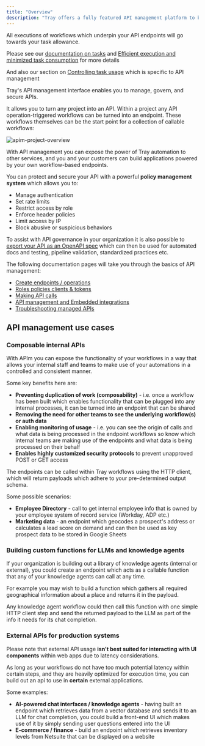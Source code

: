 ```yaml
---
title: "Overview"
description: "Tray offers a fully featured API management platform to build and publish accessible endpoints"
---
```


<Info>
All executions of workflows which underpin your API endpoints will go towards your task allowance.

Please see our [documentation on tasks](/tray-uac/governance/org-management/billing-tasks-and-usage/) and [Efficient execution and minimized task consumption](/tray-uac/optimizing-your-workflows/efficient-execution-and-minimized-task-consumption/) for more details 

And also our section on [Controlling task usage](/tray-uac/api-management/troubleshooting-managed-apis/#controlling-task-usage) which is specific to API management
</Info>

Tray's API management interface enables you to manage, govern, and secure APIs. 

It allows you to turn any project into an API. Within a project any API operation-triggered workflows can be turned into an endpoint. These workflows themselves can be the start point for a collection of callable workflows:

![apim-project-overview](/images/platform/api-management/overview/7u7U0tqeCV8xf86br3wj4i_apim-project-overview.png)

With API management you can expose the power of Tray automation to other services, and  you and your customers can build applications powered by your own workflow-based endpoints.

You can protect and secure your API with a powerful **policy management system** which allows you to:

- Manage authentication 
- Set rate limits
- Restrict access by role
- Enforce header policies
- Limit access by IP
- Block abusive or suspicious behaviors

To assist with API governance in your organization it is also possible to [export your API as an OpenAPI spec](/tray-uac/api-management/openapi-spec/export-openapi-spec/) which can then be used for automated docs and testing, pipeline validation, standardized practices etc. 

The following documentation pages will take you through the basics of API management:

- [Create endpoints / operations ](/tray-uac/api-management/create-endpoints/)
- [Roles policies clients & tokens](/tray-uac/api-management/roles-policies-clients-tokens/)
- [Making API calls](/tray-uac/api-management/making-api-calls/)
- [API management and Embedded integrations](/tray-uac/api-management-and-embedded-integrations/)
- [Troubleshooting managed APIs](/tray-uac/api-management/troubleshooting-managed-apis/)

## API management use cases

### Composable internal APIs

With APIm you can expose the functionality of your workflows in a way that allows your internal staff and teams to make use of your automations in a controlled and consistent manner.

Some key benefits here are:

- **Preventing duplication of work (composability)** - i.e. once a workflow has been built which enables functionality that can be plugged into any internal processes, it can be turned into an endpoint that can be shared 
- **Removing the need for other teams to see the underlying workflow(s) or auth data**
- **Enabling monitoring of usage** - i.e. you can see the origin of calls and what data is being processed in the endpoint workflows so know which internal teams are making use of the endpoints and what data is being processed on their behalf
- **Enables highly customized security protocols** to prevent unapproved POST or GET access

The endpoints can be called within Tray workflows using the HTTP client, which will return payloads which adhere to your pre-determined output schema.

Some possible scenarios:

- **Employee Directory** - call to get internal employee info that is owned by your employee system of record service (Workday, ADP etc.) 
- **Marketing data** - an endpoint which geocodes a prospect's address or calculates a lead score on demand and can then be used as key prospect data to be stored in Google Sheets

### Building custom functions for LLMs and knowledge agents

If your organization is building out a library of knowledge agents (internal or external), you could create an endpoint which acts as a callable function that any of your knowledge agents can call at any time.

For example you may wish to build a function which gathers all required geographical information about a place and returns it in the payload.

Any knowledge agent workflow could then call this function with one simple HTTP client step and send the returned payload to the LLM as part of the info it needs for its chat completion.

### External APIs for production systems

Please note that external API usage **isn't best suited for interacting with UI components** within web apps due to latency considerations.

As long as your workflows do not have too much potential latency within certain steps, and they are heavily optimized for execution time, you can build out an api to use in **certain** external applications.

Some examples:

- **AI-powered chat interfaces / knowledge agents** - having built an endpoint which retrieves data from a vector database and sends it to an LLM for chat completion, you could build a front-end UI which makes use of it by simply sending user questions entered into the UI
- **E-commerce / finance** - build an endpoint which retrieves inventory levels from Netsuite that can be displayed on a website
